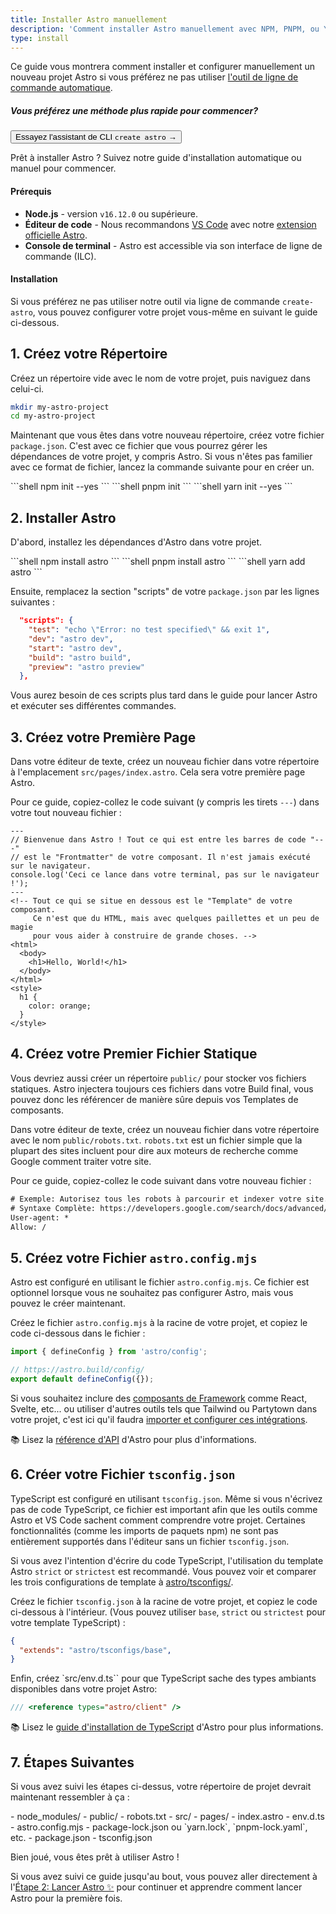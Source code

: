 ```yaml
---
title: Installer Astro manuellement
description: 'Comment installer Astro manuellement avec NPM, PNPM, ou Yarn.'
type: install
---
```


Ce guide vous montrera comment installer et configurer manuellement un nouveau projet Astro si vous préférez ne pas utiliser [l'outil de ligne de commande automatique](/fr/install/auto/).

##### Vous préférez une méthode plus rapide pour commencer?

<Button href="/fr/install/auto/">Essayez l'assistant de CLI `create astro` →</Button>

Prêt à installer Astro ? Suivez notre guide d'installation automatique ou manuel pour commencer.

#### Prérequis

- **Node.js** - version `v16.12.0` ou supérieure.
- **Éditeur de code** - Nous recommandons [VS Code](https://code.visualstudio.com/) avec notre [extension officielle Astro](https://marketplace.visualstudio.com/items?itemName=astro-build.astro-vscode).
- **Console de terminal** - Astro est accessible via son interface de ligne de commande (ILC).

#### Installation

Si vous préférez ne pas utiliser notre outil via ligne de commande `create-astro`, vous pouvez configurer votre projet vous-même en suivant le guide ci-dessous.

## 1. Créez votre Répertoire

Créez un répertoire vide avec le nom de votre projet, puis naviguez dans celui-ci.

```bash
mkdir my-astro-project
cd my-astro-project
```

Maintenant que vous êtes dans votre nouveau répertoire, créez votre fichier `package.json`. C'est avec ce fichier que vous pourrez gérer les dépendances de votre projet, y compris Astro. Si vous n'êtes pas familier avec ce format de fichier, lancez la commande suivante pour en créer un.

<PackageManagerTabs>
  <Fragment slot="npm">
  ```shell
  npm init --yes
  ```
  </Fragment>
  <Fragment slot="pnpm">
  ```shell
  pnpm init
  ```
  </Fragment>
  <Fragment slot="yarn">
  ```shell
  yarn init --yes
  ```
  </Fragment>
</PackageManagerTabs>

## 2. Installer Astro

D'abord, installez les dépendances d'Astro dans votre projet.

<PackageManagerTabs>
  <Fragment slot="npm">
  ```shell
  npm install astro
  ```
  </Fragment>
  <Fragment slot="pnpm">
  ```shell
  pnpm install astro
  ```
  </Fragment>
  <Fragment slot="yarn">
  ```shell
  yarn add astro
  ```
  </Fragment>
</PackageManagerTabs>

Ensuite, remplacez la section "scripts" de votre `package.json` par les lignes suivantes :

```json title="package.json" del={2} ins={3-6}
  "scripts": {
    "test": "echo \"Error: no test specified\" && exit 1",
    "dev": "astro dev",
    "start": "astro dev",
    "build": "astro build",
    "preview": "astro preview"
  },
```

Vous aurez besoin de ces scripts plus tard dans le guide pour lancer Astro et exécuter ses différentes commandes.

## 3. Créez votre Première Page

Dans votre éditeur de texte, créez un nouveau fichier dans votre répertoire à l'emplacement `src/pages/index.astro`. Cela sera votre première page Astro.

Pour ce guide, copiez-collez le code suivant (y compris les tirets `---`) dans votre tout nouveau fichier :

```astro title="src/pages/index.astro"
---
// Bienvenue dans Astro ! Tout ce qui est entre les barres de code "---"
// est le "Frontmatter" de votre composant. Il n'est jamais exécuté sur le navigateur.
console.log('Ceci ce lance dans votre terminal, pas sur le navigateur !');
---
<!-- Tout ce qui se situe en dessous est le "Template" de votre composant.
     Ce n'est que du HTML, mais avec quelques paillettes et un peu de magie
     pour vous aider à construire de grande choses. -->
<html>
  <body>
    <h1>Hello, World!</h1>
  </body>
</html>
<style>
  h1 {
    color: orange;
  }
</style>
```

## 4. Créez votre Premier Fichier Statique

Vous devriez aussi créer un répertoire `public/` pour stocker vos fichiers statiques. Astro injectera toujours ces fichiers dans votre Build final, vous pouvez donc les référencer de manière sûre depuis vos Templates de composants.

Dans votre éditeur de texte, créez un nouveau fichier dans votre répertoire avec le nom `public/robots.txt`. `robots.txt` est un fichier simple que la plupart des sites incluent pour dire aux moteurs de recherche comme Google comment traiter votre site.

Pour ce guide, copiez-collez le code suivant dans votre nouveau fichier :

```diff title="public/robots.txt"
# Exemple: Autorisez tous les robots à parcourir et indexer votre site.
# Syntaxe Complète: https://developers.google.com/search/docs/advanced/robots/create-robots-txt
User-agent: *
Allow: /
```

## 5. Créez votre Fichier `astro.config.mjs`

Astro est configuré en utilisant le fichier `astro.config.mjs`. Ce fichier est optionnel lorsque vous ne souhaitez pas configurer Astro, mais vous pouvez le créer maintenant.

Créez le fichier `astro.config.mjs` à la racine de votre projet, et copiez le code ci-dessous dans le fichier :

```js title="astro.config.mjs"
import { defineConfig } from 'astro/config';

// https://astro.build/config/
export default defineConfig({});
```

Si vous souhaitez inclure des [composants de Framework](/fr/core-concepts/framework-components/) comme React, Svelte, etc... ou utiliser d'autres outils tels que Tailwind ou Partytown dans votre projet, c'est ici qu'il faudra [importer et configurer ces intégrations](/fr/guides/integrations-guide/).

📚 Lisez la [référence d'API](/fr/reference/configuration-reference/) d'Astro pour plus d'informations.

## 6. Créer votre Fichier `tsconfig.json`

TypeScript est configuré en utilisant `tsconfig.json`. Même si vous n'écrivez pas de code TypeScript, ce fichier est important afin que les outils comme Astro et VS Code sachent comment comprendre votre projet. Certaines fonctionnalités (comme les imports de paquets npm) ne sont pas entièrement supportés dans l'éditeur sans un fichier `tsconfig.json`.

Si vous avez l'intention d'écrire du code TypeScript, l'utilisation du template Astro `strict` or `strictest` est recommandé. Vous pouvez voir et comparer les trois configurations de template à [astro/tsconfigs/](https://github.com/withastro/astro/blob/main/packages/astro/tsconfigs/).

Créez le fichier `tsconfig.json` à la racine de votre projet, et copiez le code ci-dessous à l'intérieur. (Vous pouvez utiliser `base`, `strict` ou `strictest` pour votre template TypeScript) :

```json title="tsconfig.json" "base"
{
  "extends": "astro/tsconfigs/base",
}
```

Enfin, créez `src/env.d.ts`` pour que TypeScript sache des types ambiants disponibles dans votre projet Astro:

```ts title="src/env.d.ts"
/// <reference types="astro/client" />
```

📚 Lisez le [guide d'installation de TypeScript](/fr/guides/typescript/#mise-en-place) d'Astro pour plus informations.

## 7. Étapes Suivantes

Si vous avez suivi les étapes ci-dessus, votre répertoire de projet devrait maintenant ressembler à ça :

<FileTree>
- node_modules/
- public/
  - robots.txt
- src/
  - pages/
    - index.astro
  - env.d.ts
- astro.config.mjs
- package-lock.json ou `yarn.lock`, `pnpm-lock.yaml`, etc.
- package.json
- tsconfig.json
</FileTree>

Bien joué, vous êtes prêt à utiliser Astro !

Si vous avez suivi ce guide jusqu'au bout, vous pouvez aller directement à l'[Étape 2: Lancer Astro ✨](/fr/install/auto/#2-lancer-astro-) pour continuer et apprendre comment lancer Astro pour la première fois.
